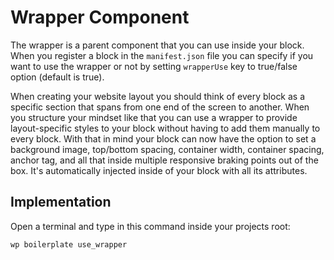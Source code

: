 # Wrapper Component

The wrapper is a parent component that you can use inside your block. When you register a block in the `manifest.json` file you can specify if you want to use the wrapper or not by setting `wrapperUse` key to true/false option (default is true).

When creating your website layout you should think of every block as a specific section that spans from one end of the screen to another. When you structure your mindset like that you can use a wrapper to provide layout-specific styles to your block without having to add them manually to every block. With that in mind your block can now have the option to set a background image, top/bottom spacing, container width, container spacing, anchor tag, and all that inside multiple responsive braking points out of the box. It's automatically injected inside of your block with all its attributes.

## Implementation

Open a terminal and type in this command inside your projects root:

```shell
wp boilerplate use_wrapper
```

